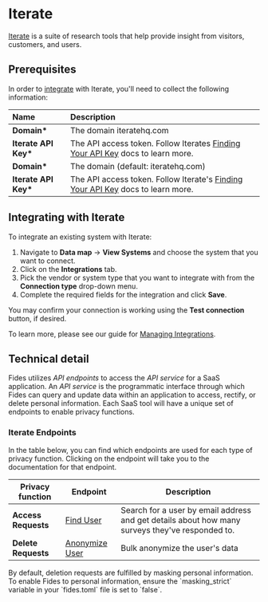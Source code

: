 
# Iterate

[Iterate](https://iteratehq.com) is a suite of research tools that help provide insight from visitors, customers, and users.

## Prerequisites

In order to [integrate](/user-guides/integrations) with Iterate, you'll need to collect the following information:

| Name                  | Description                                                                                                                                           |
| :-------------------- | :---------------------------------------------------------------------------------------------------------------------------------------------------- |
| **Domain\***          | The domain iteratehq.com                                                                                                                              |
| **Iterate API Key\*** | The API access token. Follow Iterates [Finding Your API Key](https://help.iteratehq.com/en/articles/2835026-finding-your-api-key) docs to learn more. |
| **Domain\***          | The domain (default: iteratehq.com)                                                                                                                             |
| **Iterate API Key\*** | The API access token. Follow Iterate's [Finding Your API Key](https://help.iteratehq.com/en/articles/2835026-finding-your-api-key) docs to learn more. |

## Integrating with Iterate

To integrate an existing system with Iterate:

1. Navigate to **Data map** → **View Systems** and choose the system that you want to connect.
2. Click on the **Integrations** tab.
3. Pick the vendor or system type that you want to integrate with from the **Connection type** drop-down menu.
4. Complete the required fields for the integration and click **Save**.

You may confirm your connection is working using the **Test connection** button, if desired.

To learn more, please see our guide for [Managing Integrations](/user-guides/integrations/manage-integrations).

## Technical detail

Fides utilizes _API endpoints_ to access the _API service_ for a SaaS application. An _API service_ is the programmatic interface through which Fides can query and update data within an application to access, rectify, or delete personal information. Each SaaS tool will have a unique set of endpoints to enable privacy functions.

### Iterate Endpoints

In the table below, you can find which endpoints are used for each type of privacy function. Clicking on the endpoint will take you to the documentation for that endpoint.

| Privacy function    | Endpoint                                                                                     | Description                                                                                     |
| ------------------- | -------------------------------------------------------------------------------------------- | ----------------------------------------------------------------------------------------------- |
| **Access Requests** | [Find User](https://iterate.docs.apiary.io/#reference/0//companies/{id}/users/search)        | Search for a user by email address and get details about how many surveys they've responded to. |
| **Delete Requests** | [Anonymize User](https://iterate.docs.apiary.io/#reference/0/companiesidusersanonymize/post) | Bulk anonymize the user's data                                                                  |

<Callout type="info" emoji="">
By default, deletion requests are fulfilled by masking personal information. To enable Fides to personal information, ensure the `masking_strict` variable in your `fides.toml` file is set to `false`.
</Callout>

